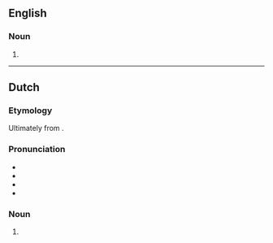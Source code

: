 ==English==

===Noun===
{{en-noun|~}}

# {{alternative spelling of|kerosene|lang=en}}

----

==Dutch==

===Etymology===
Ultimately from {{der|nl|en|kerosine}}. {{etystub|nl}}

===Pronunciation===
* {{IPA|lang=nl|/ˌkeː.roːˈzi.nə/}}
* {{audio|Nl-kerosine.ogg|Audio|lang=nl}}
* {{hyphenation|lang=nl|ke|ro|si|ne}}
* {{rhyme|lang=nl|inə}}

===Noun===
{{nl-noun|f|-s|-}}

# {{l|en|kerosene}}